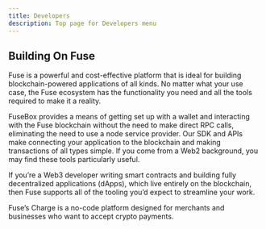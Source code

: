 ```yaml
---
title: Developers
description: Top page for Developers menu
---
```


## ﻿Building On Fuse

Fuse is a powerful and cost-effective platform that is ideal for building blockchain-powered applications of all kinds. No matter what your use case, the Fuse ecosystem has the functionality you need and all the tools required to make it a reality.

FuseBox provides a means of getting set up with a wallet and interacting with the Fuse blockchain without the need to make direct RPC calls, eliminating the need to use a node service provider. Our SDK and APIs make connecting your application to the blockchain and making transactions of all types simple. If you come from a Web2 background, you may find these tools particularly useful.

If you’re a Web3 developer writing smart contracts and building fully decentralized applications (dApps), which live entirely on the blockchain, then Fuse supports all of the tooling you’d expect to streamline your work.

Fuse’s Charge is a no-code platform designed for merchants and businesses who want to accept crypto payments.
